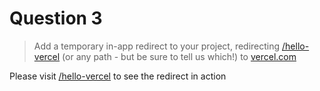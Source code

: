 # Question 3

> Add a temporary in-app redirect to your project, redirecting [/hello-vercel](/hello-vercel) (or any path - but be sure to tell us which!) to [vercel.com](https://vercel.com)

Please visit [/hello-vercel](/hello-vercel) to see the redirect in action
